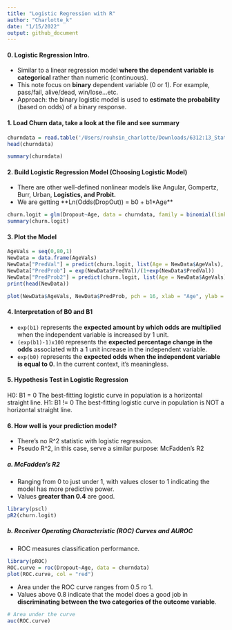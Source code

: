 ```yaml
---
title: "Logistic Regression with R"
author: "Charlotte_k"
date: "1/15/2022"
output: github_document
---
```


#### **0. Logistic Regression Intro.**
- Similar to a linear regression model **where the dependent variable is categorical** rather than numeric (continuous).
- This note focus on **binary** dependent variable (0 or 1). For example, pass/fail, alive/dead, win/lose...etc.
- Approach: the binary logistic model is used to **estimate the probability** (based on odds) of a binary response.



#### **1. Load Churn data, take a look at the file and see summary**

```r
churndata = read.table('/Users/rouhsin_charlotte/Downloads/6312:13_Statistics data/Churndata.dat', header = TRUE)
head(churndata)
```

```r
summary(churndata)
```

#### **2. Build Logistic Regression Model (Choosing Logistic Model)**
- There are other well-defined nonlinear models like Angular, Gompertz, Burr, Urban, **Logistics, and Probit.**
- We are getting **Ln(Odds(DropOut)) = b0 + b1*Age**
```r
churn.logit = glm(Dropout~Age, data = churndata, family = binomial(link = 'logit'))
summary(churn.logit)
```

#### **3. Plot the Model**
```r
AgeVals = seq(0,80,1)
NewData = data.frame(AgeVals)
NewData["PredVal"] = predict(churn.logit, list(Age = NewData$AgeVals), type = "link")
NewData["PredProb"] = exp(NewData$PredVal)/(1+exp(NewData$PredVal))
NewData["PredProb2"] = predict(churn.logit, list(Age = NewData$AgeVals), type = "response")
print(head(NewData))
```

```r
plot(NewData$AgeVals, NewData$PredProb, pch = 16, xlab = "Age", ylab = "Predicted Probability")
```

#### **4. Interpretation of B0 and B1**
- `exp(b1)` represents the **expected amount by which odds are multiplied** when the independent variable is increased by 1 unit.
- `(exp(b1)-1)x100` represents the **expected percentage change in the odds** associated with a 1 unit increase in the independent variable.
- `exp(b0)` represents the **expected odds when the independent variable is equal to 0**. In the current context, it's meaningless. 

#### **5. Hypothesis Test in Logistic Regression**
H0: B1  = 0 The best-fitting logistic curve in population is a horizontal straight line.
H1: B1 != 0 The best-fitting logistic curve in population is NOT a horizontal straight line.

#### **6. How well is your prediction model?**
- There's no R^2 statistic with logistic regression.
- Pseudo R^2, in this case, serve a similar purpose: McFadden's R2

##### **a. McFadden's R2**
- Ranging from 0 to just under 1, with values closer to 1 indicating the model has more predictive power.
- Values **greater than 0.4** are good.
```r
library(pscl)
pR2(churn.logit)
```

##### **b. Receiver Operating Characteristic (ROC) Curves and AUROC**
- ROC measures classification performance.

```r
library(pROC)
ROC.curve = roc(Dropout~Age, data = churndata)
plot(ROC.curve, col = "red")
```

- Area under the ROC curve ranges from 0.5 ro 1.
- Values above 0.8 indicate that  the model does a good job in **discriminating between the two categories of the outcome variable**.
```r
# Area under the curve
auc(ROC.curve)
```
